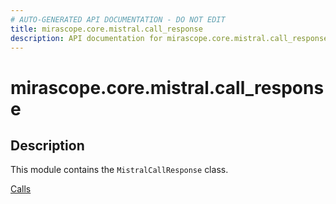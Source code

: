 ```yaml
---
# AUTO-GENERATED API DOCUMENTATION - DO NOT EDIT
title: mirascope.core.mistral.call_response
description: API documentation for mirascope.core.mistral.call_response
---
```


# mirascope.core.mistral.call_response

<ApiType type="Module" />

## Description

This module contains the `MistralCallResponse` class.

<Info title="Usage">

[Calls](/docs/mirascope/learn/calls#handling-responses)

</Info>


